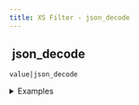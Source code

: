 ```yaml
---
title: XS Filter - json_decode
---
```


## <img src="../assets/docuBadge (11).png" alt="" data-size="line" /> json\_decode <a href="#xs-json_decode" id="xs-json_decode"></a>

`value|json_decode`

<details>

<summary>Examples</summary>

```javascript
{"name":"John"}|json_decode    // Returns "{\"name\":\"John\"}
'[1,2,3]'|json_decode           // Returns "[1,2,3]"
```

</details>
